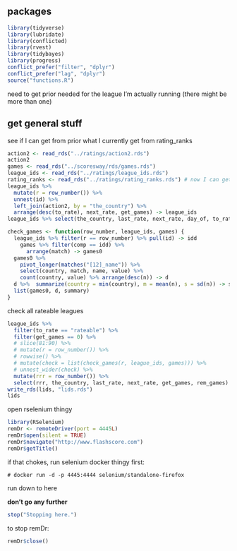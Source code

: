 ## packages

```r
library(tidyverse)
library(lubridate)
library(conflicted)
library(rvest)
library(tidybayes)
library(progress)
conflict_prefer("filter", "dplyr")
conflict_prefer("lag", "dplyr")
source("functions.R")
```

need to get prior needed for the league I'm actually running (there might be more than one)

## get general stuff

see if I can get from prior what I currently get from rating_ranks

```r
action2 <- read_rds("../ratings/action2.rds")
action2
games <- read_rds("../scoresway/rds/games.rds")
league_ids <- read_rds("../ratings/league_ids.rds")
rating_ranks <- read_rds("../ratings/rating_ranks.rds") # now I can get these from same folder as games
league_ids %>% 
  mutate(r = row_number()) %>% 
  unnest(id) %>% 
  left_join(action2, by = "the_country") %>% 
  arrange(desc(to_rate), next_rate, get_games) -> league_ids
league_ids %>% select(the_country, last_rate, next_rate, day_of, to_rate, get_games) 
```


```r
check_games <- function(row_number, league_ids, games) {
  league_ids %>% filter(r == row_number) %>% pull(id) -> idd
    games %>% filter(comp == idd) %>% 
      arrange(match) -> games0 
  games0 %>% 
    pivot_longer(matches("[12]_name")) %>%
    select(country, match, name, value) %>% 
    count(country, value) %>% arrange(desc(n)) -> d
  d %>%  summarize(country = min(country), m = mean(n), s = sd(n)) -> summary
  list(games0, d, summary)
}
```




check all rateable leagues



```r
league_ids %>%
  filter(to_rate == "rateable") %>%
  filter(get_games == 0) %>% 
  # slice(81:90) %>%
  # mutate(r = row_number()) %>%
  # rowwise() %>%
  # mutate(check = list(check_games(r, league_ids, games))) %>%
  # unnest_wider(check) %>% 
  mutate(rrr = row_number()) %>% 
  select(rrr, the_country, last_rate, next_rate, get_games, rem_games) -> lids
write_rds(lids, "lids.rds")
lids
```

open rselenium thingy

```r
library(RSelenium)
remDr <- remoteDriver(port = 4445L)
remDr$open(silent = TRUE)
remDr$navigate("http://www.flashscore.com")
remDr$getTitle()
```

if that chokes, run selenium docker thingy first:

```
# docker run -d -p 4445:4444 selenium/standalone-firefox
```



run down to here

**don't go any further**



```r
stop("Stopping here.")
```

to stop remDr:

```r
remDr$close()
```


